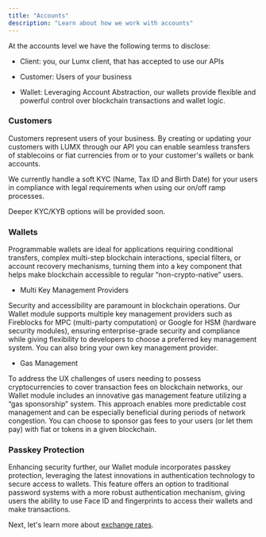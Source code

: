 ```yaml
---
title: "Accounts"
description: "Learn about how we work with accounts"
---
```


At the accounts level we have the following terms to disclose:

* Client: you, our Lumx client, that has accepted to use our APIs

* Customer: Users of your business&#x20;

* Wallet: Leveraging Account Abstraction, our wallets provide flexible and powerful control over blockchain transactions and wallet logic.

### Customers

Customers represent users of your business. By creating or updating your customers with LUMX through our API you can enable seamless transfers of stablecoins or fiat currencies from or to your customer's wallets or bank accounts.&#x20;

We currently handle a soft KYC (Name, Tax ID and Birth Date) for your users in compliance with legal requirements when using our on/off ramp processes.&#x20;

Deeper KYC/KYB options will be provided soon.&#x20;

### Wallets

Programmable wallets are ideal for applications requiring conditional transfers, complex multi-step blockchain interactions, special filters, or account recovery mechanisms, turning them into a key component that helps make blockchain accessible to regular “non-crypto-native” users.

* Multi Key Management Providers

Security and accessibility are paramount in blockchain operations. Our Wallet module supports multiple key management providers such as Fireblocks for MPC (multi-party computation) or Google for HSM (hardware security modules), ensuring enterprise-grade security and compliance while giving flexibility to developers to choose a preferred key management system. You can also bring your own key management provider.

* Gas Management

To address the UX challenges of users needing to possess cryptocurrencies to cover transaction fees on blockchain networks, our Wallet module includes an innovative gas management feature utilizing a “gas sponsorship” system. This approach enables more predictable cost management and can be especially beneficial during periods of network congestion. You can choose to sponsor gas fees to your users (or let them pay) with fiat or tokens in a given blockchain.

### Passkey Protection

Enhancing security further, our Wallet module incorporates passkey protection, leveraging the latest innovations in authentication technology to secure access to wallets. This feature offers an option to traditional password systems with a more robust authentication mechanism, giving users the ability to use Face ID and fingerprints to access their wallets and make transactions.

Next, let's learn more about [exchange rates](/concepts/exchangerates).